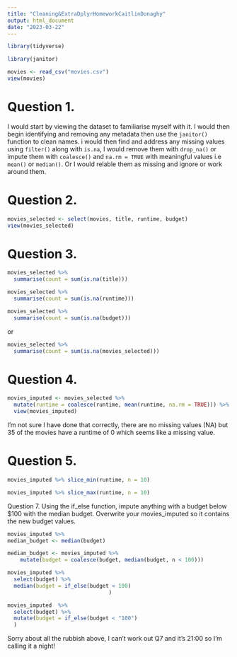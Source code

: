 ```yaml
---
title: "Cleaning&ExtraDplyrHomeworkCaitlinDonaghy"
output: html_document
date: "2023-03-22"
---
```


```r
library(tidyverse)

library(janitor)
```

```r
movies <- read_csv("movies.csv")
view(movies)
```

# Question 1.

I would start by viewing the dataset to familiarise myself with it. I would then begin identifying and removing any metadata then use the `janitor()` function to clean names. i would then find and address any missing values using `filter()` along with `is.na`, I would remove them with `drop_na()` or impute them with `coalesce()` and `na.rm = TRUE` with meaningful values i.e `mean()` or `median()`. Or I would relable them as missing and ignore or work around them.

# Question 2.

```r

movies_selected <- select(movies, title, runtime, budget)
view(movies_selected)
```

# Question 3.

```r
movies_selected %>% 
  summarise(count = sum(is.na(title)))
```
```r
movies_selected %>% 
  summarise(count = sum(is.na(runtime)))
```
```r
movies_selected %>% 
  summarise(count = sum(is.na(budget)))
```
or 

```r
movies_selected %>% 
  summarise(count = sum(is.na(movies_selected)))
```


# Question 4.

```r
movies_imputed <- movies_selected %>% 
  mutate(runtime = coalesce(runtime, mean(runtime, na.rm = TRUE))) %>% 
  view(movies_imputed)

```

I'm not sure I have done that correctly, there are no missing values (NA) but 35 of the movies have a runtime of 0 which seems like a missing value.

# Question 5.

```r
movies_imputed %>% slice_min(runtime, n = 10)
```
```r
movies_imputed %>% slice_max(runtime, n = 10)
```

Question 7.
Using the if_else function, impute anything with a budget below $100 with the median budget. Overwrite your movies_imputed so it contains the new budget values.
```r
movies_imputed %>% 
median_budget <- median(budget)

median_budget <- movies_imputed %>%
    mutate(budget = coalesce(budget, median(budget, n < 100)))
```


```r
movies_imputed %>% 
  select(budget) %>% 
  median(budget = if_else(budget < 100) 
                                )

```
```r
movies_imputed  %>% 
  select(budget) %>% 
  mutate(budget = if_else(budget < "100")
  )
```

Sorry about all the rubbish above, I can't work out Q7 and it's 21:00 so I'm calling it a night!